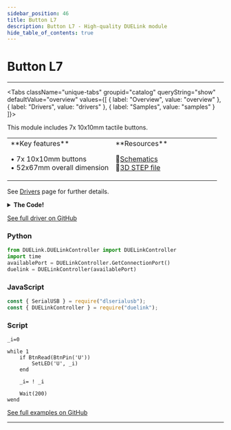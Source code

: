 ```yaml
---
sidebar_position: 46
title: Button L7
description: Button L7 - High-quality DUELink module
hide_table_of_contents: true
---
```



# Button L7

<ImageSection 
  product="hibuttonl7-b"
  tagline="7x 10x10mm Tactile Buttons"
/>

---

<Tabs className="unique-tabs" groupid="catalog" queryString="show" defaultValue="overview"
  values={[
    {
        label: "Overview",
        value: "overview"
    },
    {
        label: "Drivers",
        value: "drivers"
    },
    {
        label: "Samples",
        value: "samples"
    }
]}>

<TabItem value="overview">

This module includes 7x 10x10mm tactile buttons.

<table><td width='50%'>
**Key features**

• 7x 10x10mm buttons<br/>
• 52x67mm overall dimension<br/>

</td><td width='50%'>
**Resources**
 
📄[Schematics](/sch/gdl-hibuttonl7-b.pdf)<br/>
🔩[3D STEP file](/3d/gdl-hibuttonl7-b.step)<br/>
</td></table>

</TabItem>

<TabItem value="drivers">

See [Drivers](/docs/engine/drivers) page for further details.

<details>
<summary><strong>The Code!</strong></summary>

**Button L7 Driver**

```text
##### Button L7 Driver #####

fn DVer()
  return 1.0
fend

fn Init() 
    # All LEDs off
    DWrite(9, 0) # Led up
    DWrite(8, 0) # Led down
    DWrite(17, 0) # Led left
    DWrite(12, 0) # Led right
    DWrite(13, 0) # Led back
    DWrite(14, 0) # Led forward

    # initialize buttons
    BtnEn(BtnPin('U'), 0) # Btn Up
    BtnEn(BtnPin('D'), 0) # Btn Down
    BtnEn(BtnPin('L'), 0) # Btn Left
    BtnEn(BtnPin('R'), 0) # Btn Right
    BtnEn(BtnPin('B'), 0) # Btn Back
    BtnEn(BtnPin('F'), 0) # Btn Forward
    BtnEn(BtnPin('E'), 0) # Btn Enter
fend

fn BtnPin(a)
    if a = 'U'
        return 1
    end
    if a = 'D'
        return 2
    end
    if a = 'L'
        return 3
    end
    if a = 'R'
        return 4
    end
    if a = 'B'
        return 5
    end
    if a = 'F'
        return 6
    end
    if a = 'E'
        return 7
    end
    while 1
        PrintLn("ERROR!!")
        Wait(200)
    wend
fend

fn SetLed(a, v)
    if a = 'U'
        DWrite(9,v)
        return
    end
    if a = 'D'
        DWrite(8,v)
        return
    end
    if a = 'L'
        DWrite(17,v)
        return
    end
    if a = 'R'
        DWrite(12,v)
        return
    end
    if a = 'B'
        DWrite(13,v)
        return
    end
    if a = 'F'
        DWrite(14,v)
        return
    end
    while 1
        PrintLn("ERROR!!")
        Wait(200)
    wend

fend

Init()

####################
```

</details>

[See full driver on GitHub](https://github.com/ghi-electronics/duelink-website/tree/main/static/code/drivers)

</TabItem>

<TabItem value="samples">

### Python

```python
from DUELink.DUELinkController import DUELinkController
import time
availablePort = DUELinkController.GetConnectionPort()
duelink = DUELinkController(availablePort)
```

### JavaScript

```javascript
const { SerialUSB } = require("dlserialusb");
const { DUELinkController } = require("duelink");
```

### Script

```text
_i=0

while 1    
    if BtnRead(BtnPin('U'))
        SetLED('U', _i)
    end
    
    _i= ! _i

    Wait(200)
wend

```

[See full examples on GitHub](https://github.com/ghi-electronics/duelink-website/tree/main/static/code/samples)

</TabItem>

</Tabs>

---

<OrderSection
    product="DUELink Button L7"
    partnumber="GDL-HIBUTTONL7-B"
    price="$0.00"
/>
